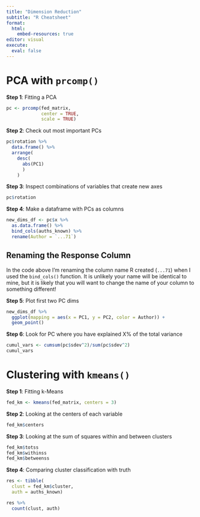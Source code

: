 ```yaml
---
title: "Dimension Reduction"
subtitle: "R Cheatsheet"
format: 
  html:
    embed-resources: true
editor: visual
execute: 
  eval: false
---
```


# PCA with `prcomp()`

**Step 1**: Fitting a PCA

```r
pc <- prcomp(fed_matrix, 
             center = TRUE, 
             scale = TRUE)
```

**Step 2**: Check out most important PCs

```r
pc$rotation %>% 
  data.frame() %>%
  arrange(
    desc(
      abs(PC1)
      )
    )
```

**Step 3**: Inspect combinations of variables that create new axes

```r
pc$rotation
```

**Step 4**: Make a dataframe with PCs as columns

```r
new_dims_df <- pc$x %>%
  as.data.frame() %>% 
  bind_cols(auths_known) %>% 
  rename(Author = `...71`)
```

::: callout-tip
# Renaming the Response Column

In the code above I'm renaming the column name R created (`...71`) when I used the `bind_cols()` function. It is unlikely your name will be identical to mine, but it is likely that you will want to change the name of your column to something different!
:::

**Step 5**: Plot first two PC dims

```r
new_dims_df %>%
  ggplot(mapping = aes(x = PC1, y = PC2, color = Author)) +
  geom_point()
```

**Step 6**: Look for PC where you have explained X% of the total variance

```r
cumul_vars <- cumsum(pc$sdev^2)/sum(pc$sdev^2)
cumul_vars
```

# Clustering with `kmeans()`

**Step 1**: Fitting k-Means

```r
fed_km <- kmeans(fed_matrix, centers = 3)
```

**Step 2**: Looking at the centers of each variable

```r
fed_km$centers
```

**Step 3**: Looking at the sum of squares within and between clusters

```r
fed_km$totss
fed_km$withinss
fed_km$betweenss
```

**Step 4**: Comparing cluster classification with truth

```r
res <- tibble(
  clust = fed_km$cluster, 
  auth = auths_known)

res %>% 
  count(clust, auth)
```
